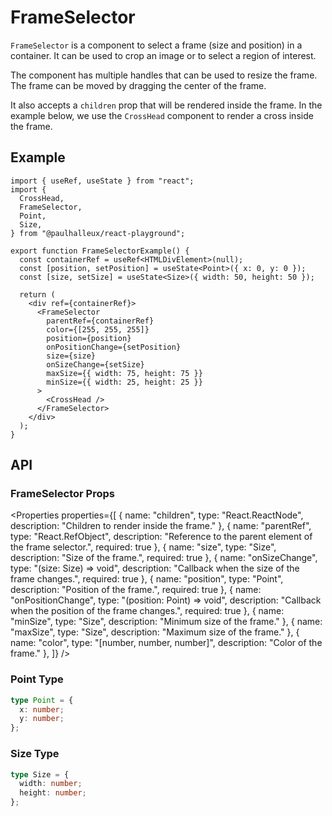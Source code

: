 
# FrameSelector

`FrameSelector` is a component to select a frame (size and position) in a container.
It can be used to crop an image or to select a region of interest.

The component has multiple handles that can be used to resize the frame.
The frame can be moved by dragging the center of the frame.

It also accepts a `children` prop that will be rendered inside the frame. In the example below, we use the `CrossHead` component to render a cross inside the frame.

## Example

<FrameSelectorExample />

```tsx
import { useRef, useState } from "react";
import {
  CrossHead,
  FrameSelector,
  Point,
  Size,
} from "@paulhalleux/react-playground";

export function FrameSelectorExample() {
  const containerRef = useRef<HTMLDivElement>(null);
  const [position, setPosition] = useState<Point>({ x: 0, y: 0 });
  const [size, setSize] = useState<Size>({ width: 50, height: 50 });

  return (
    <div ref={containerRef}>
      <FrameSelector
        parentRef={containerRef}
        color={[255, 255, 255]}
        position={position}
        onPositionChange={setPosition}
        size={size}
        onSizeChange={setSize}
        maxSize={{ width: 75, height: 75 }}
        minSize={{ width: 25, height: 25 }}
      >
        <CrossHead />
      </FrameSelector>
    </div>
  );
}

```

## API

### FrameSelector Props

<Properties properties={[
  { name: "children", type: "React.ReactNode", description: "Children to render inside the frame." },
  { name: "parentRef", type: "React.RefObject<HTMLElement>", description: "Reference to the parent element of the frame selector.", required: true },
  { name: "size", type: "Size", description: "Size of the frame.", required: true },
  { name: "onSizeChange", type: "(size: Size) => void", description: "Callback when the size of the frame changes.", required: true },
  { name: "position", type: "Point", description: "Position of the frame.", required: true },
  { name: "onPositionChange", type: "(position: Point) => void", description: "Callback when the position of the frame changes.", required: true },
  { name: "minSize", type: "Size", description: "Minimum size of the frame." },
  { name: "maxSize", type: "Size", description: "Maximum size of the frame." },
  { name: "color", type: "[number, number, number]", description: "Color of the frame." },
]} />

### Point Type

```ts
type Point = {
  x: number;
  y: number;
};
```

### Size Type

```ts
type Size = {
  width: number;
  height: number;
};
```